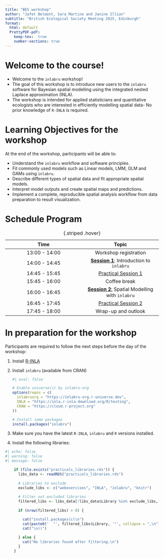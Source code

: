 ```yaml
---
title: "BES workshop"
author: "Jafet Belmont, Sara Martino and Janine Illian"
subtitle: "British Ecological Society Meeting 2025, Edinburgh"
format: 
  html: default
  PrettyPDF-pdf:
    keep-tex:  true
    number-sections: true
---
```


# Welcome to the course!

-   Welcome to the `inlabru` workshop!
-   The goal of this workshop is to introduce new users to the `inlabru` software for Bayesian spatial modelling using the integrated nested Laplace approximation (INLA).
-   The workshop is intended for applied statisticians and quantitative ecologists who are interested in efficiently modelling spatial data- No prior knowledge of `R-INLA` is required.

# Learning Objectives for the workshop

At the end of the workshop, participants will be able to:

-   Understand the `inlabru` workflow and software principles.
-   Fit commonly used models such as Linear models, LMM, GLM and GAMs using `inlabru`.
-   Describe different types of spatial data and fit appropriate spatial models.
-   Interpret model outputs and create spatial maps and predictions.
-   Implement a complete, reproducible spatial analysis workflow from data preparation to result visualization.

# Schedule Program

| Time | Topic |
|:----------------------------------:|:----------------------------------:|
| 13:00 - 14:00 | Workshop registration |
| 14:00 - 14:45 | [**Session 1**](https://ecol-stats.github.io/inlabru_workshop/BES_workshop/docs/slides/slides_1): Introduction to `inlabru` |
| 14:45 - 15:45 | [Practical Session 1](day1_practical.qmd) |
| 15:45 - 16:00 | Coffee break |
| 16:00 - 16:45 | [**Session 2**:](https://ecol-stats.github.io/inlabru_workshop/BES_workshop/docs/slides/slides_2) Spatial Modelling with `inlabru` |
| 16:45 - 17:45 | [Practical Session 2](practical2_compiler.qmd) |
| 17:45 - 18:00 | Wrap-up and outlook |

: {.striped .hover}

\clearpage

# In preparation for the workshop

Participants are required to follow the next steps before the day of the workshop:

1.  Install [R-INLA](https://www.r-inla.org/download-install)

2.  Install `inlabru` (available from CRAN)

    ```r
    #| eval: false

    # Enable universe(s) by inlabru-org
    options(repos = c(
      inlabruorg = "https://inlabru-org.r-universe.dev",
      INLA = "https://inla.r-inla-download.org/R/testing",
      CRAN = "https://cloud.r-project.org"
    ))

    # Install some packages
    install.packages("inlabru")
    ```

3.  Make sure you have the latest `R-INLA`, `inlabru` and `R` versions installed.

4.  Install the following libraries:

```r
#| echo: false
#| warning: false
#| message: false

    if (file.exists("practicals_libraries.rds")) {
      libs_data <- readRDS("practicals_libraries.rds")
      
      # Libraries to exclude
      exclude_libs <- c("webexercises", "INLA", "inlabru", "knitr")
      
      # Filter out excluded libraries
      filtered_libs <- libs_data[!libs_data$Library %in% exclude_libs, ]
      
      if (nrow(filtered_libs) > 0) {

        cat("install.packages(c(\n")
        cat(paste0('  "', filtered_libs$Library, '"', collapse = ",\n"))
        cat("\n))")
        
      } else {
        cat("No libraries found after filtering.\n")
      }
    }
```

